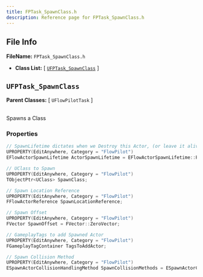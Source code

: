 ```yaml
---
title: FPTask_SpawnClass.h
description: Reference page for FPTask_SpawnClass.h
---
```


## File Info

__FileName:__ `FPTask_SpawnClass.h`
- __Class List:__ 
[ [`UFPTask_SpawnClass`](#ufptask_spawnclass) ]


## `UFPTask_SpawnClass` 


__Parent Classes:__
[ `UFlowPilotTask` ]

 \
Spawns a Class 

### Properties

```cpp
// SpawnLifetime dictates when we Destroy this Actor, (or leave it alive forever) 
UPROPERTY(EditAnywhere, Category = "FlowPilot")
EFlowActorSpawnLifetime ActorSpawnLifetime = EFlowActorSpawnLifetime::Persistent;

// UClass to Spawn 
UPROPERTY(EditAnywhere, Category = "FlowPilot")
TObjectPtr<UClass> SpawnClass;

// Spawn Location Reference 
UPROPERTY(EditAnywhere, Category = "FlowPilot")
FFlowActorReference SpawnLocationReference;

// Spawn Offset 
UPROPERTY(EditAnywhere, Category = "FlowPilot")
FVector SpawnOffset = FVector::ZeroVector;

// GameplayTags to add Spawned Actor 
UPROPERTY(EditAnywhere, Category = "FlowPilot")
FGameplayTagContainer TagsToAddActor;

// Spawn Collision Method 
UPROPERTY(EditAnywhere, Category = "FlowPilot")
ESpawnActorCollisionHandlingMethod SpawnCollisionMethods = ESpawnActorCollisionHandlingMethod::AdjustIfPossibleButAlwaysSpawn;

```
